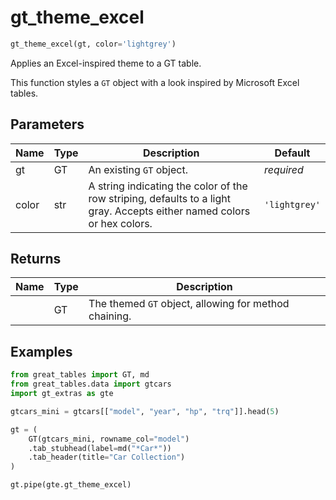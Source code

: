 # gt_theme_excel { #gt_extras.gt_theme_excel }

```python
gt_theme_excel(gt, color='lightgrey')
```

Applies an Excel-inspired theme to a GT table.

This function styles a `GT` object with a look inspired by Microsoft Excel tables.

## Parameters {.doc-section .doc-section-parameters}

| Name   | Type   | Description                                                                                                             | Default       |
|--------|--------|-------------------------------------------------------------------------------------------------------------------------|---------------|
| gt     | GT     | An existing `GT` object.                                                                                                | _required_    |
| color  | str    | A string indicating the color of the row striping, defaults to a light gray. Accepts either named colors or hex colors. | `'lightgrey'` |

## Returns {.doc-section .doc-section-returns}

| Name   | Type   | Description                                           |
|--------|--------|-------------------------------------------------------|
|        | GT     | The themed `GT` object, allowing for method chaining. |

## Examples {.doc-section .doc-section-examples}

```python
from great_tables import GT, md
from great_tables.data import gtcars
import gt_extras as gte

gtcars_mini = gtcars[["model", "year", "hp", "trq"]].head(5)

gt = (
    GT(gtcars_mini, rowname_col="model")
    .tab_stubhead(label=md("*Car*"))
    .tab_header(title="Car Collection")
)

gt.pipe(gte.gt_theme_excel)
```